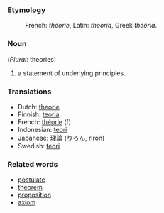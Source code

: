 ===Etymology===
:French: ''théorie'', Latin: ''theoria'', Greek ''theöria''.

===Noun===
(''Plural'': theories)
#a statement of underlying principles.

=== Translations ===
*Dutch: [[theorie]]
*Finnish: [[teoria]]
*French: [[théorie]] (f)
*Indonesian: [[teori]]
*Japanese: [[理論]] ([[りろん]], riron)
*Swedish: [[teori]]

=== Related words ===
*[[postulate]]
*[[theorem]]
*[[proposition]]
*[[axiom]]